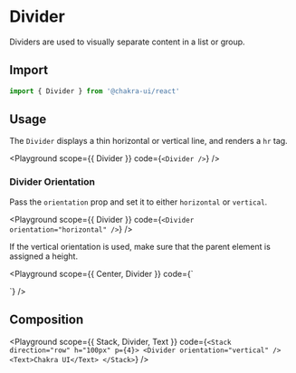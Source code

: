 



# Divider

Dividers are used to visually separate content in a list or group.

## Import

```js
import { Divider } from '@chakra-ui/react'
```

## Usage

The `Divider` displays a thin horizontal or vertical line, and renders a `hr`
tag.

<Playground
  scope={{ Divider }}
  code={`
<Divider />
`}
/>

### Divider Orientation

Pass the `orientation` prop and set it to either `horizontal` or `vertical`.

<Playground
  scope={{ Divider }}
  code={`
<Divider orientation="horizontal" />
`}
/>

If the vertical orientation is used, make sure that the parent element is
assigned a height.

<Playground
  scope={{ Center, Divider }}
  code={`
<Center height="50px">
  <Divider orientation="vertical" />
</Center>
`}
/>

## Composition

<Playground
  scope={{ Stack, Divider, Text }}
  code={`
<Stack direction="row" h="100px" p={4}>
  <Divider orientation="vertical" />
  <Text>Chakra UI</Text>
</Stack>
`}
/>
